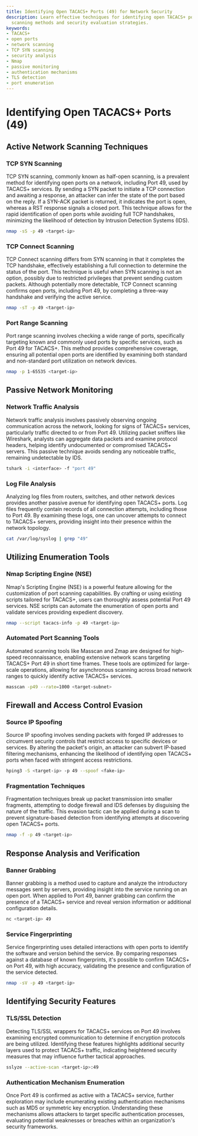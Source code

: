 ```yaml
---
title: Identifying Open TACACS+ Ports (49) for Network Security
description: Learn effective techniques for identifying open TACACS+ ports, including
  scanning methods and security evaluation strategies.
keywords:
- TACACS+
- open ports
- network scanning
- TCP SYN scanning
- security analysis
- Nmap
- passive monitoring
- authentication mechanisms
- TLS detection
- port enumeration
---
```


# Identifying Open TACACS+ Ports (49)

## Active Network Scanning Techniques

### TCP SYN Scanning

TCP SYN scanning, commonly known as half-open scanning, is a prevalent method for identifying open ports on a network, including Port 49, used by TACACS+ services. By sending a SYN packet to initiate a TCP connection and awaiting a response, an attacker can infer the state of the port based on the reply. If a SYN-ACK packet is returned, it indicates the port is open, whereas a RST response signals a closed port. This technique allows for the rapid identification of open ports while avoiding full TCP handshakes, minimizing the likelihood of detection by Intrusion Detection Systems (IDS).

```bash
nmap -sS -p 49 <target-ip>
```

### TCP Connect Scanning

TCP Connect scanning differs from SYN scanning in that it completes the TCP handshake, effectively establishing a full connection to determine the status of the port. This technique is useful when SYN scanning is not an option, possibly due to restricted privileges that prevent sending custom packets. Although potentially more detectable, TCP Connect scanning confirms open ports, including Port 49, by completing a three-way handshake and verifying the active service.

```bash
nmap -sT -p 49 <target-ip>
```

### Port Range Scanning

Port range scanning involves checking a wide range of ports, specifically targeting known and commonly used ports by specific services, such as Port 49 for TACACS+. This method provides comprehensive coverage, ensuring all potential open ports are identified by examining both standard and non-standard port utilization on network devices.

```bash
nmap -p 1-65535 <target-ip>
```

## Passive Network Monitoring

### Network Traffic Analysis

Network traffic analysis involves passively observing ongoing communication across the network, looking for signs of TACACS+ services, particularly traffic directed to or from Port 49. Utilizing packet sniffers like Wireshark, analysts can aggregate data packets and examine protocol headers, helping identify undocumented or compromised TACACS+ servers. This passive technique avoids sending any noticeable traffic, remaining undetectable by IDS.

```bash
tshark -i <interface> -f "port 49"
```

### Log File Analysis

Analyzing log files from routers, switches, and other network devices provides another passive avenue for identifying open TACACS+ ports. Log files frequently contain records of all connection attempts, including those to Port 49. By examining these logs, one can uncover attempts to connect to TACACS+ servers, providing insight into their presence within the network topology.

```bash
cat /var/log/syslog | grep "49"
```

## Utilizing Enumeration Tools

### Nmap Scripting Engine (NSE)

Nmap's Scripting Engine (NSE) is a powerful feature allowing for the customization of port scanning capabilities. By crafting or using existing scripts tailored for TACACS+, users can thoroughly assess potential Port 49 services. NSE scripts can automate the enumeration of open ports and validate services providing expedient discovery.

```bash
nmap --script tacacs-info -p 49 <target-ip>
```

### Automated Port Scanning Tools

Automated scanning tools like Masscan and Zmap are designed for high-speed reconnaissance, enabling extensive network scans targeting TACACS+ Port 49 in short time frames. These tools are optimized for large-scale operations, allowing for asynchronous scanning across broad network ranges to quickly identify active TACACS+ services.

```bash
masscan -p49 --rate=1000 <target-subnet>
```

## Firewall and Access Control Evasion

### Source IP Spoofing

Source IP spoofing involves sending packets with forged IP addresses to circumvent security controls that restrict access to specific devices or services. By altering the packet's origin, an attacker can subvert IP-based filtering mechanisms, enhancing the likelihood of identifying open TACACS+ ports when faced with stringent access restrictions.

```bash
hping3 -S <target-ip> -p 49 --spoof <fake-ip>
```

### Fragmentation Techniques

Fragmentation techniques break up packet transmission into smaller fragments, attempting to dodge firewall and IDS defenses by disguising the nature of the traffic. This evasion tactic can be applied during a scan to prevent signature-based detection from identifying attempts at discovering open TACACS+ ports.

```bash
nmap -f -p 49 <target-ip>
```

## Response Analysis and Verification

### Banner Grabbing

Banner grabbing is a method used to capture and analyze the introductory messages sent by servers, providing insight into the service running on an open port. When applied to Port 49, banner grabbing can confirm the presence of a TACACS+ service and reveal version information or additional configuration details.

```bash
nc <target-ip> 49
```

### Service Fingerprinting

Service fingerprinting uses detailed interactions with open ports to identify the software and version behind the service. By comparing responses against a database of known fingerprints, it's possible to confirm TACACS+ on Port 49, with high accuracy, validating the presence and configuration of the service detected.

```bash
nmap -sV -p 49 <target-ip>
```

## Identifying Security Features

### TLS/SSL Detection

Detecting TLS/SSL wrappers for TACACS+ services on Port 49 involves examining encrypted communication to determine if encryption protocols are being utilized. Identifying these features highlights additional security layers used to protect TACACS+ traffic, indicating heightened security measures that may influence further tactical approaches.

```bash
sslyze --active-scan <target-ip>:49
```

### Authentication Mechanism Enumeration

Once Port 49 is confirmed as active with a TACACS+ service, further exploration may include enumerating existing authentication mechanisms such as MD5 or symmetric key encryption. Understanding these mechanisms allows attackers to target specific authentication processes, evaluating potential weaknesses or breaches within an organization's security frameworks.